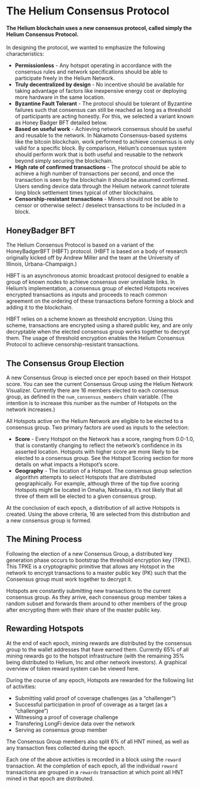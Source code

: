 # The Helium Consensus Protocol

#### The Helium blockchain uses a new consensus protocol, called simply the Helium Consensus Protocol. 

In designing the protocol, we wanted to emphasize the following characteristics:
* **Permissionless** - Any hotspot operating in accordance with the consensus rules and network specifications should be able to participate freely in the Helium Network. 
* **Truly decentralized by design** - No incentive should be available for taking advantage of factors like inexpensive energy cost or deploying more hardware in the same location. 
* **Byzantine Fault Tolerant** - The protocol should be tolerant of Byzantine failures such that consensus can still be reached as long as a threshold of participants are acting honestly. For this, we selected a variant known as Honey Badger BFT detailed below. 
* **Based on useful work** - Achieving network consensus should be useful and reusable to the network. In Nakamoto Consensus-based systems like the bitcoin blockchain, work performed to achieve consensus is only valid for a specific block. By comparison, Helium’s consensus system should perform work that is both useful and reusable to the network beyond simply securing the blockchain. 
* **High rate of confirmed transactions** - The protocol should be able to achieve a high number of transactions per second, and once the transaction is seen by the blockchain it should be assumed confirmed. Users sending device data through the Helium network cannot tolerate long block settlement times typical of other blockchains. 
* **Censorship-resistant transactions** - Miners should not be able to censor or otherwise select / deselect transactions to be included in a block. 

## HoneyBadger BFT

The Helium Consensus Protocol is based on a variant of the HoneyBadgerBFT (HBFT) protocol. (HBFT is based on a body of research originally kicked off by Andrew Miller and the team at the University of Illinois, Urbana-Champaign.) 

HBFT is an asynchronous atomic broadcast protocol designed to enable a group of known nodes to achieve consensus over unreliable links. In Helium’s implementation, a consensus group of elected Hotspots receives encrypted transactions as inputs and proceeds to reach common agreement on the ordering of these transactions before forming a block and adding it to the blockchain. 

HBFT relies on a scheme known as threshold encryption. Using this scheme, transactions are encrypted using a shared public key, and are only decryptable when the elected consensus group works together to decrypt them. The usage of threshold encryption enables the Helium Consensus Protocol to achieve censorship-resistant transactions.

## The Consensus Group Election
A new Consensus Group is elected once per epoch based on their Hotspot score. You can see the current Consensus Group using the Helium Network Visualizer. Currently there are 16 members elected to each consensus group, as defined in the ```num_consensus_members``` chain variable. (The intention is to increase this number as the number of Hotspots on the network increases.)  

All Hotspots active on the Helium Network are eligible to be elected to a consensus group. Two primary factors are used as inputs to the selection:

* **Score** - Every Hotspot on the Network has a score, ranging from 0.0-1.0, that is constantly changing to reflect the network’s confidence in its asserted location. Hotspots with higher score are more likely to be elected to a consensus group. See the Hotspot Scoring section for more details on what impacts a Hotspot’s score.
* **Geography** - The location of a Hotspot. The consensus group selection algorithm attempts to select Hotspots that are distributed geographically. For example, although three of the top five scoring Hotspots might be located in Omaha, Nebraska, it’s not likely that all three of them will be elected to a given consensus group. 

At the conclusion of each epoch, a distribution of all active Hotspots is created. Using the above criteria, 16 are selected from this distribution and a new consensus group is formed. 

## The Mining Process 

Following the election of a new Consensus Group, a distributed key generation phase occurs to bootstrap the threshold encryption key (TPKE). This TPKE is a cryptographic primitive that allows any Hotspot in the network to encrypt transactions to a master public key (PK) such that the Consensus group must work together to decrypt it.

Hotspots are constantly submitting new transactions to the current consensus group. As they arrive, each consensus group member takes a random subset and forwards them around to other members of the group after encrypting them with their share of the master public key. 
 
 
## Rewarding Hotspots 

At the end of each epoch, mining rewards are distributed by the consensus group to the wallet addresses that have earned them. Currently 65% of all mining rewards go to the hotspot infrastructure (with the remaining 35% being distributed to Helium, Inc and other network investors). A graphical overview of token reward system can be viewed here.
 
During the course of any epoch, Hotspots are rewarded for the following list of activities:

* Submitting valid proof of coverage challenges (as a “challenger”)
* Successful participation in proof of coverage as a target (as a “challengee”) 
* Witnessing a proof of coverage challenge
* Transfering LongFi device data over the network 
* Serving as consensus group member

The Consensus Group members also split 6% of all HNT mined, as well as any transaction fees collected during the epoch. 

Each one of the above activities is recorded in a block using the `reward` transaction. At the completion of each epoch, all the individual `reward` transactions are grouped in a `rewards` transaction at which point all HNT mined in that epoch are distributed. 

